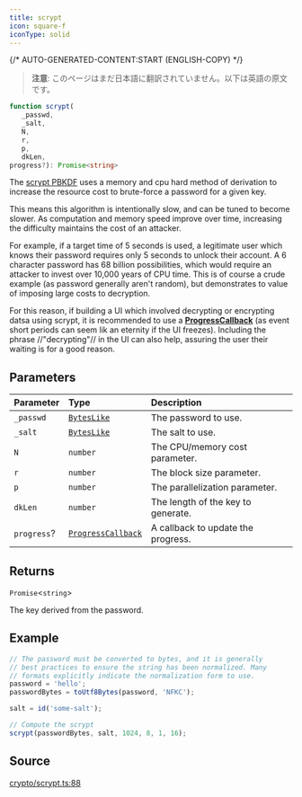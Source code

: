 ```yaml
---
title: scrypt
icon: square-f
iconType: solid
---
```


{/* AUTO-GENERATED-CONTENT:START (ENGLISH-COPY) */}

> **注意**: このページはまだ日本語に翻訳されていません。以下は英語の原文です。

```ts
function scrypt(
   _passwd, 
   _salt, 
   N, 
   r, 
   p, 
   dkLen, 
progress?): Promise<string>
```

The [scrypt PBKDF](https://en.wikipedia.org/wiki/Scrypt) uses a memory and cpu hard method of derivation to increase
the resource cost to brute-force a password for a given key.

This means this algorithm is intentionally slow, and can be tuned to become slower. As computation and memory speed
improve over time, increasing the difficulty maintains the cost of an attacker.

For example, if a target time of 5 seconds is used, a legitimate user which knows their password requires only 5
seconds to unlock their account. A 6 character password has 68 billion possibilities, which would require an attacker
to invest over 10,000 years of CPU time. This is of course a crude example (as password generally aren't random), but
demonstrates to value of imposing large costs to decryption.

For this reason, if building a UI which involved decrypting or encrypting datsa using scrypt, it is recommended to
use a [**ProgressCallback**](../types-aliases/ProgressCallback) (as event short periods can seem lik an eternity if
the UI freezes). Including the phrase //"decrypting"// in the UI can also help, assuring the user their waiting is
for a good reason.

## Parameters

| Parameter | Type | Description |
| :------ | :------ | :------ |
| `_passwd` | [`BytesLike`](/jp/sdk/content/type-aliases/BytesLike) | The password to use. |
| `_salt` | [`BytesLike`](/jp/sdk/content/type-aliases/BytesLike) | The salt to use. |
| `N` | `number` | The CPU/memory cost parameter. |
| `r` | `number` | The block size parameter. |
| `p` | `number` | The parallelization parameter. |
| `dkLen` | `number` | The length of the key to generate. |
| `progress`? | [`ProgressCallback`](/jp/sdk/content/type-aliases/ProgressCallback) | A callback to update the progress. |

## Returns

`Promise`\<`string`\>

The key derived from the password.

## Example

```ts
// The password must be converted to bytes, and it is generally
// best practices to ensure the string has been normalized. Many
// formats explicitly indicate the normalization form to use.
password = 'hello';
passwordBytes = toUtf8Bytes(password, 'NFKC');

salt = id('some-salt');

// Compute the scrypt
scrypt(passwordBytes, salt, 1024, 8, 1, 16);
```

## Source

[crypto/scrypt.ts:88](https://github.com/dominant-strategies/quais.js/blob/c1c12d43f9d34c6baad2b0542bd6d0acd6fefcbf/src/crypto/scrypt.ts#L88)
